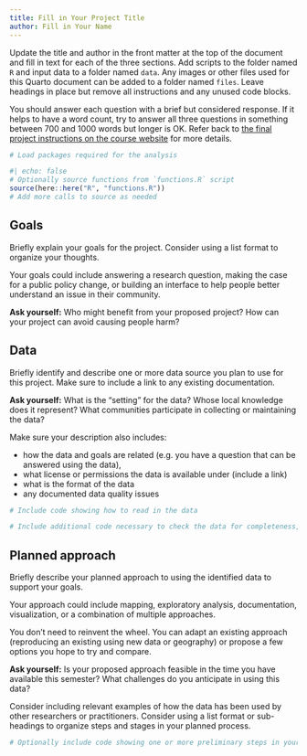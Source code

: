 ```yaml
---
title: Fill in Your Project Title
author: Fill in Your Name
---
```


Update the title and author in the front matter at the top of the document and fill in text for each of the three sections. Add scripts to the folder named `R` and input data to a folder named `data`. Any images or other files used for this Quarto document can be added to a folder named `files`. Leave headings in place but remove all instructions and any unused code blocks.

You should answer each question with a brief but considered response. If it helps to have a word count, try to answer all three questions in something between 700 and 1000 words but longer is OK. Refer back to [the final project instructions on the course website](https://bldgspatialdata.github.io/website/final-project.html) for more details.

```r
# Load packages required for the analysis
```

```r
#| echo: false
# Optionally source functions from `functions.R` script
source(here::here("R", "functions.R"))
# Add more calls to source as needed
```

## Goals

Briefly explain your goals for the project. Consider using a list format to organize your thoughts.

Your goals could include answering a research question, making the case for a public policy change, or building an interface to help people better understand an issue in their community.

**Ask yourself:** Who might benefit from your proposed project? How can your project can avoid causing people harm?

## Data

Briefly identify and describe one or more data source you plan to use for this project. Make sure to include a link to any existing documentation. 

**Ask yourself:** What is the “setting” for the data? Whose local knowledge does it represent? What communities participate in collecting or maintaining the data?

Make sure your description also includes:

- how the data and goals are related (e.g. you have a question that can be answered using the data),
- what license or permissions the data is available under (include a link)
- what is the format of the data
- any documented data quality issues

```r
# Include code showing how to read in the data
```

```r
# Include additional code necessary to check the data for completeness, consistency with documentation, and any other relevant issues
```

## Planned approach

Briefly describe your planned approach to using the identified data to support your goals.

Your approach could include mapping, exploratory analysis, documentation, visualization, or a combination of multiple approaches.

You don’t need to reinvent the wheel. You can adapt an existing approach (reproducing an existing using new data or geography) or propose a few options you hope to try and compare.

**Ask yourself:** Is your proposed approach feasible in the time you have available this semester? What challenges do you anticipate in using this data?

Consider including relevant examples of how the data has been used by other researchers or practitioners. Consider using a list format or sub-headings to organize steps and stages in your planned process.

```r
# Optionally include code showing one or more preliminary steps in your process
```
